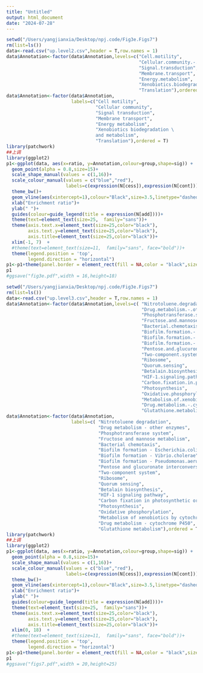 ```yaml
---
title: "Untitled"
output: html_document
date: "2024-07-28"
---
```


```r
setwd("/Users/yangjianxia/Desktop/npj.code/Fig3e.Figs7")
rm(list=ls())
data<-read.csv("up.level2.csv",header = T,row.names = 1)
data$Annotation<-factor(data$Annotation,levels=c("Cell.motility",
                                                 "Cellular.community.-.prokaryotes", 
                                                 "Signal.transduction",
                                                 "Membrane.transport",
                                                 "Energy.metabolism",
                                                 "Xenobiotics.biodegradation.and.metabolism",
                                                 "Translation"),ordered = T)
data$Annotation<-factor(data$Annotation,
                        labels=c("Cell motility",
                                 "Cellular community", 
                                 "Signal transduction",
                                 "Membrane transport",
                                 "Energy metabolism",
                                 "Xenobiotics biodegradation \
                                 and metabolism",
                                 "Translation"),ordered = T)
library(patchwork)
##上调
library(ggplot2)
p1<-ggplot(data, aes(x=ratio, y=Annotation,colour=group,shape=sig)) +
  geom_point(alpha = 0.8,size=15)+
  scale_shape_manual(values = c(1,16))+
  scale_colour_manual(values = c("blue","red"),
                      labels=c(expression(N[cess]),expression(N[cont])))+
  theme_bw()+
  geom_vline(aes(xintercept=1),colour="Black",size=3.5,linetype="dashed")+
  xlab("Enrichment ratio")+
  ylab(" ")+
  guides(colour=guide_legend(title = expression(N[add])))+
  theme(text=element_text(size=25,  family="sans"))+
  theme(axis.text.x=element_text(size=25,color="black"), 
        axis.text.y=element_text(size=25,color="black"), 
        axis.title=element_text(size=25,color="black"))+
  xlim(-1, 7)  +
  #theme(text=element_text(size=11,  family="sans", face="bold"))+
  theme(legend.position = 'top', 
        legend.direction = "horizontal")
p1<-p1+theme(panel.border = element_rect(fill = NA,color = "black",size=3.5,linetype = "solid"))
p1
#ggsave("fig3e.pdf",width = 16,height=18)
```

```r
setwd("/Users/yangjianxia/Desktop/npj.code/Fig3e.Figs7")
rm(list=ls())
data<-read.csv("up.level3.csv",header = T,row.names = 1)
data$Annotation<-factor(data$Annotation,levels=c( "Nitrotoluene.degradation",
                                                  "Drug.metabolism.-.other.enzymes",
                                                  "Phosphotransferase.system",
                                                  "Fructose.and.mannose.metabolism", 
                                                  "Bacterial.chemotaxis",
                                                  "Biofilm.formation.-.Escherichia.coli",
                                                  "Biofilm.formation.-.Vibrio.cholerae",
                                                  "Biofilm.formation.-.Pseudomonas.aeruginosa",
                                                  "Pentose.and.glucuronate.interconversions",    
                                                  "Two-component.system",
                                                  "Ribosome",
                                                  "Quorum.sensing",                              
                                                  "Betalain.biosynthesis",
                                                  "HIF-1.signaling.pathway",
                                                  "Carbon.fixation.in.photosynthetic.organisms",
                                                  "Photosynthesis",
                                                  "Oxidative.phosphorylation",
                                                  "Metabolism.of.xenobiotics.by.cytochrome.P450",
                                                  "Drug.metabolism.-.cytochrome.P450",
                                                  "Glutathione.metabolism"),ordered = T)
data$Annotation<-factor(data$Annotation,
                        labels=c( "Nitrotoluene degradation",
                                  "Drug metabolism - other enzymes",
                                  "Phosphotransferase system",
                                  "Fructose and mannose metabolism", 
                                  "Bacterial chemotaxis",
                                  "Biofilm formation - Escherichia.coli",
                                  "Biofilm formation - Vibrio.cholerae",
                                  "Biofilm formation - Pseudomonas.aeruginosa",
                                  "Pentose and glucuronate interconversions",    
                                  "Two-component system",
                                  "Ribosome",
                                  "Quorum sensing",                              
                                  "Betalain biosynthesis",
                                  "HIF-1 signaling pathway",
                                  "Carbon fixation in photosynthetic organisms",
                                  "Photosynthesis",
                                  "Oxidative phosphorylation",
                                  "Metabolism of xenobiotics by cytochrome P450",
                                  "Drug metabolism - cytochrome P450",
                                  "Glutathione metabolism"),ordered = T)
library(patchwork)
##上调
library(ggplot2)
p1<-ggplot(data, aes(x=ratio, y=Annotation,colour=group,shape=sig)) +
  geom_point(alpha = 0.8,size=15)+
  scale_shape_manual(values = c(1,16))+
  scale_colour_manual(values = c("blue","red"),
                      labels=c(expression(N[cess]),expression(N[cont])))+
  theme_bw()+
  geom_vline(aes(xintercept=1),colour="Black",size=3.5,linetype="dashed")+
  xlab("Enrichment ratio")+
  ylab(" ")+
  guides(colour=guide_legend(title = expression(N[add])))+
  theme(text=element_text(size=25,  family="sans"))+
  theme(axis.text.x=element_text(size=25,color="black"), 
        axis.text.y=element_text(size=25,color="black"), 
        axis.title=element_text(size=25,color="black"))+
  xlim(0, 18)  +
  #theme(text=element_text(size=11,  family="sans", face="bold"))+
  theme(legend.position = 'top', 
        legend.direction = "horizontal")
p1<-p1+theme(panel.border = element_rect(fill = NA,color = "black",size=3.5,linetype = "solid"))
p1
#ggsave("figs7.pdf",width = 20,height=25)
```

